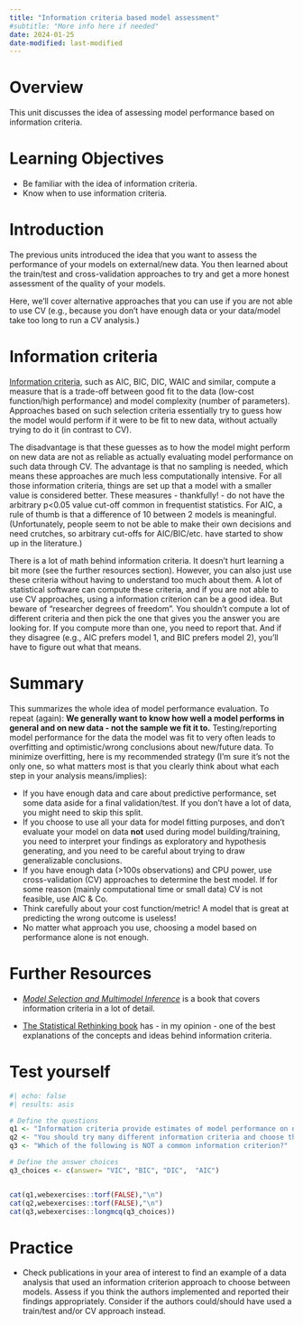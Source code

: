 ```yaml
---
title: "Information criteria based model assessment"
#subtitle: "More info here if needed"
date: 2024-01-25
date-modified: last-modified
---
```


# Overview

This unit discusses the idea of assessing model performance based on information criteria.

# Learning Objectives

* Be familiar with the idea of information criteria. 
* Know when to use information criteria.


# Introduction

The previous units introduced the idea that you want to assess the performance of your models on external/new data. You then learned about the train/test and cross-validation approaches to try and get a more honest assessment of the quality of your models.

Here, we'll cover alternative approaches that you can use if you are not able to use CV (e.g., because you don't have enough data or your data/model take too long to run a CV analysis.)



# Information criteria

[Information criteria](https://en.wikipedia.org/wiki/Model_selection#Criteria), such as AIC, BIC, DIC, WAIC and similar, compute a measure that is a trade-off between good fit to the data (low-cost function/high performance) and model complexity (number of parameters). Approaches based on such selection criteria essentially try to guess how the model would perform if it were to be fit to new data, without actually trying to do it (in contrast to CV). 

The disadvantage is that these guesses as to how the model might perform on new data are not as reliable as actually evaluating model performance on such data through CV. The advantage is that no sampling is needed, which means these approaches are much less computationally intensive. For all those information criteria, things are set up that a model with a smaller value is considered better. These measures - thankfully! - do not have the arbitrary p\<0.05 value cut-off common in frequentist statistics. For AIC, a rule of thumb is that a difference of 10 between 2 models is meaningful. (Unfortunately, people seem to not be able to make their own decisions and need crutches, so arbitrary cut-offs for AIC/BIC/etc. have started to show up in the literature.)

There is a lot of math behind information criteria. It doesn't hurt learning a bit more (see the further resources section). However, you can also just use these criteria without having to understand too much about them. A lot of statistical software can compute these criteria, and if you are not able to use CV approaches, using a information criterion can be a good idea. But beware of "researcher degrees of freedom". You shouldn't compute a lot of different criteria and then pick the one that gives you the answer you are looking for. If you compute more than one, you need to report that. And if they disagree (e.g., AIC prefers model 1, and BIC prefers model 2), you'll have to figure out what that means.



# Summary

This summarizes the whole idea of model performance evaluation. To repeat (again): **We generally want to know how well a model performs in general and on new data - not the sample we fit it to.** Testing/reporting model performance for the data the model was fit to very often leads to overfitting and optimistic/wrong conclusions about new/future data. To minimize overfitting, here is my recommended strategy (I'm sure it's not the only one, so what matters most is that you clearly think about what each step in your analysis means/implies):

-   If you have enough data and care about predictive performance, set some data aside for a final validation/test. If you don't have a lot of data, you might need to skip this split.
-   If you choose to use all your data for model fitting purposes, and don't evaluate your model on data **not** used during model building/training, you need to interpret your findings as exploratory and hypothesis generating, and you need to be careful about trying to draw generalizable conclusions.
-   If you have enough data (\>100s observations) and CPU power, use cross-validation (CV) approaches to determine the best model. If for some reason (mainly computational time or small data) CV is not feasible, use AIC & Co.
-   Think carefully about your cost function/metric! A model that is great at predicting the wrong outcome is useless!
-   No matter what approach you use, choosing a model based on performance alone is not enough. 


# Further Resources



* [*Model Selection and Multimodel Inference*](https://www.springer.com/gp/book/9780387953649) is a book that covers information criteria in a lot of detail. 

* [The Statistical Rethinking book](https://xcelab.net/rm/statistical-rethinking/) has - in my opinion - one of the best explanations of the concepts and ideas behind information criteria.



# Test yourself

```r
#| echo: false
#| results: asis

# Define the questions
q1 <- "Information criteria provide estimates of model performance on new data that are as good as those obtained from a train/test approach."
q2 <- "You should try many different information criteria and choose the one which gives the best results."
q3 <- "Which of the following is NOT a common information criterion?"

# Define the answer choices
q3_choices <- c(answer= "VIC", "BIC", "DIC",  "AIC")


cat(q1,webexercises::torf(FALSE),"\n")
cat(q2,webexercises::torf(FALSE),"\n")
cat(q3,webexercises::longmcq(q3_choices))
```



# Practice

* Check publications in your area of interest to find an example of a data analysis that used an information criterion approach to choose between models. Assess if you think the authors implemented and reported their findings appropriately. Consider if the authors could/should have used a train/test and/or CV approach instead. 